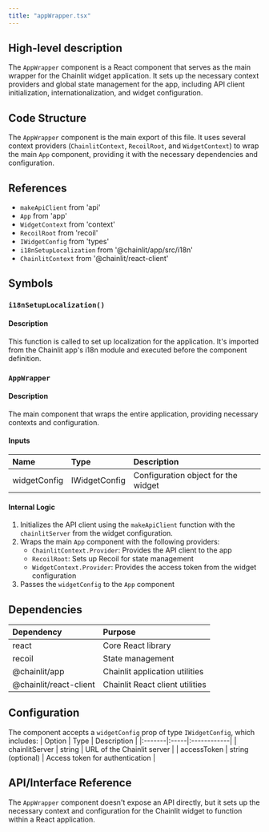 ```yaml
---
title: "appWrapper.tsx"
---
```


## High-level description
The `AppWrapper` component is a React component that serves as the main wrapper for the Chainlit widget application. It sets up the necessary context providers and global state management for the app, including API client initialization, internationalization, and widget configuration.

## Code Structure
The `AppWrapper` component is the main export of this file. It uses several context providers (`ChainlitContext`, `RecoilRoot`, and `WidgetContext`) to wrap the main `App` component, providing it with the necessary dependencies and configuration.

## References
- `makeApiClient` from 'api'
- `App` from 'app'
- `WidgetContext` from 'context'
- `RecoilRoot` from 'recoil'
- `IWidgetConfig` from 'types'
- `i18nSetupLocalization` from '@chainlit/app/src/i18n'
- `ChainlitContext` from '@chainlit/react-client'

## Symbols

### `i18nSetupLocalization()`
#### Description
This function is called to set up localization for the application. It's imported from the Chainlit app's i18n module and executed before the component definition.

### `AppWrapper`
#### Description
The main component that wraps the entire application, providing necessary contexts and configuration.

#### Inputs
| Name | Type | Description |
|:-----|:-----|:------------|
| widgetConfig | IWidgetConfig | Configuration object for the widget |

#### Internal Logic
1. Initializes the API client using the `makeApiClient` function with the `chainlitServer` from the widget configuration.
2. Wraps the main `App` component with the following providers:
   - `ChainlitContext.Provider`: Provides the API client to the app
   - `RecoilRoot`: Sets up Recoil for state management
   - `WidgetContext.Provider`: Provides the access token from the widget configuration
3. Passes the `widgetConfig` to the `App` component

## Dependencies
| Dependency | Purpose |
|:-----------|:--------|
| react | Core React library |
| recoil | State management |
| @chainlit/app | Chainlit application utilities |
| @chainlit/react-client | Chainlit React client utilities |

## Configuration
The component accepts a `widgetConfig` prop of type `IWidgetConfig`, which includes:
| Option | Type | Description |
|:-------|:-----|:------------|
| chainlitServer | string | URL of the Chainlit server |
| accessToken | string (optional) | Access token for authentication |

## API/Interface Reference
The `AppWrapper` component doesn't expose an API directly, but it sets up the necessary context and configuration for the Chainlit widget to function within a React application.